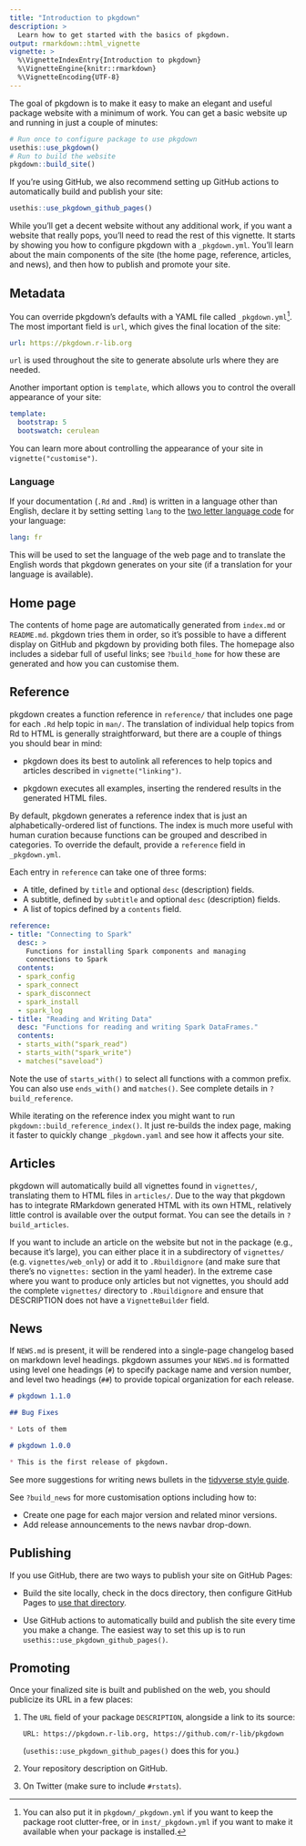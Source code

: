 ```yaml
---
title: "Introduction to pkgdown"
description: >
  Learn how to get started with the basics of pkgdown.
output: rmarkdown::html_vignette
vignette: >
  %\VignetteIndexEntry{Introduction to pkgdown}
  %\VignetteEngine{knitr::rmarkdown}
  %\VignetteEncoding{UTF-8}
---
```


The goal of pkgdown is to make it easy to make an elegant and useful package website with a minimum of work.
You can get a basic website up and running in just a couple of minutes:

```r
# Run once to configure package to use pkgdown
usethis::use_pkgdown()
# Run to build the website
pkgdown::build_site()
```

If you're using GitHub, we also recommend setting up GitHub actions to automatically build and publish your site:

```r
usethis::use_pkgdown_github_pages()
```

While you'll get a decent website without any additional work, if you want a website that really pops, you'll need to read the rest of this vignette.
It starts by showing you how to configure pkgdown with a `_pkgdown.yml`.
You'll learn about the main components of the site (the home page, reference, articles, and news), and then how to publish and promote your site.

## Metadata

You can override pkgdown's defaults with a YAML file called `_pkgdown.yml`[^1].
The most important field is `url`, which gives the final location of the site:

[^1]: You can also put it in `pkgdown/_pkgdown.yml` if you want to keep the package root clutter-free, or in `inst/_pkgdown.yml` if you want to make it available when your package is installed.

``` yaml
url: https://pkgdown.r-lib.org
```

`url` is used throughout the site to generate absolute urls where they are needed.

Another important option is `template`, which allows you to control the overall appearance of your site:

``` yaml
template:
  bootstrap: 5
  bootswatch: cerulean
```

You can learn more about controlling the appearance of your site in `vignette("customise")`.

### Language

If your documentation (`.Rd` and `.Rmd`) is written in a language other than English, declare it by setting setting `lang` to the [two letter language code](https://en.wikipedia.org/wiki/List_of_ISO_639-1_codes) for your language:

``` yaml
lang: fr
```

This will be used to set the language of the web page and to translate the English words that pkgdown generates on your site (if a translation for your language is available).

## Home page

The contents of home page are automatically generated from `index.md` or `README.md`.
pkgdown tries them in order, so it's possible to have a different display on GitHub and pkgdown by providing both files.
The homepage also includes a sidebar full of useful links; see `?build_home` for how these are generated and how you can customise them.

## Reference

pkgdown creates a function reference in `reference/` that includes one page for each `.Rd` help topic in `man/`.
The translation of individual help topics from Rd to HTML is generally straightforward, but there are a couple of things you should bear in mind:

-   pkgdown does its best to autolink all references to help topics and articles described in `vignette("linking")`.

-   pkgdown executes all examples, inserting the rendered results in the generated HTML files.

By default, pkgdown generates a reference index that is just an alphabetically-ordered list of functions.
The index is much more useful with human curation because functions can be grouped and described in categories.
To override the default, provide a `reference` field in `_pkgdown.yml`.

Each entry in `reference` can take one of three forms:

-   A title, defined by `title` and optional `desc` (description) fields.
-   A subtitle, defined by `subtitle` and optional `desc` (description) fields.
-   A list of topics defined by a `contents` field.

``` yaml
reference:
- title: "Connecting to Spark"
  desc: >
    Functions for installing Spark components and managing
    connections to Spark
  contents: 
  - spark_config
  - spark_connect
  - spark_disconnect
  - spark_install
  - spark_log
- title: "Reading and Writing Data"
  desc: "Functions for reading and writing Spark DataFrames."
  contents:
  - starts_with("spark_read")
  - starts_with("spark_write")
  - matches("saveload")
```

Note the use of `starts_with()` to select all functions with a common prefix.
You can also use `ends_with()` and `matches()`.
See complete details in `?build_reference`.

While iterating on the reference index you might want to run `pkgdown::build_reference_index()`.
It just re-builds the index page, making it faster to quickly change `_pkgdown.yaml` and see how it affects your site.

## Articles

pkgdown will automatically build all vignettes found in `vignettes/`, translating them to HTML files in `articles/`.
Due to the way that pkgdown has to integrate RMarkdown generated HTML with its own HTML, relatively little control is available over the output format.
You can see the details in `?build_articles`.

If you want to include an article on the website but not in the package (e.g., because it's large), you can either place it in a subdirectory of `vignettes/` (e.g. `vignettes/web_only`) or add it to `.Rbuildignore` (and make sure that there's no `vignettes:` section in the yaml header).
In the extreme case where you want to produce only articles but not vignettes, you should add the complete `vignettes/` directory to `.Rbuildignore` and ensure that DESCRIPTION does not have a `VignetteBuilder` field.

## News

If `NEWS.md` is present, it will be rendered into a single-page changelog based on markdown level headings.
pkgdown assumes your `NEWS.md` is formatted using level one headings (`#`) to specify package name and version number, and level two headings (`##`) to provide topical organization for each release.

``` markdown
# pkgdown 1.1.0

## Bug Fixes

* Lots of them

# pkgdown 1.0.0

* This is the first release of pkgdown.
```

See more suggestions for writing news bullets in the [tidyverse style guide](https://style.tidyverse.org/news.html).

See `?build_news` for more customisation options including how to:

-   Create one page for each major version and related minor versions.
-   Add release announcements to the news navbar drop-down.

## Publishing

If you use GitHub, there are two ways to publish your site on GitHub Pages:

-   Build the site locally, check in the docs directory, then configure GitHub Pages to [use that directory](https://help.github.com/articles/configuring-a-publishing-source-for-github-pages/#publishing-your-github-pages-site-from-a-docs-folder-on-your-master-branch).

-   Use GitHub actions to automatically build and publish the site every time you make a change.
    The easiest way to set this up is to run `usethis::use_pkgdown_github_pages()`.

## Promoting

Once your finalized site is built and published on the web, you should publicize its URL in a few places:

1.  The `URL` field of your package `DESCRIPTION`, alongside a link to its source:

        URL: https://pkgdown.r-lib.org, https://github.com/r-lib/pkgdown

    (`usethis::use_pkgdown_github_pages()` does this for you.)

2.  Your repository description on GitHub.

3.  On Twitter (make sure to include `#rstats`).

